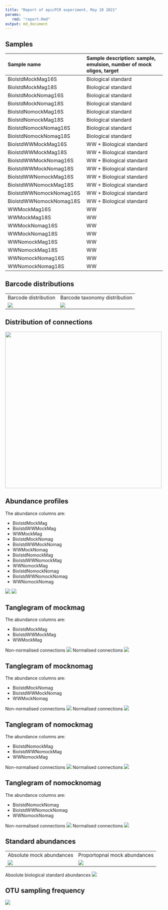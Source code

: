 ```yaml
---
title: "Report of epicPCR experiment, May 28 2021"
params:
   rmd: "report.Rmd"
output: md_document
---
```


## Samples

| Sample name | Sample description: sample, emulsion, number of mock oligos, target  |
| :--- | :--- |
|BiolstdMockMag16S|Biological standard|Mocks|Magnetic selection|16S|
|BiolstdMockMag18S|Biological standard|Mocks|Magnetic selection|18S|
|BiolstdMockNomag16S|Biological standard|Mocks|No magnetic selection|16S|
|BiolstdMockNomag18S|Biological standard|Mocks|No magnetic selection|18S|
|BiolstdNomockMag16S|Biological standard|No mocks|Magnetic selection|16S|
|BiolstdNomockMag18S|Biological standard|No mocks|Magnetic selection|18S|
|BiolstdNomockNomag16S|Biological standard|No mocks|No magnetic selection|16S|
|BiolstdNomockNomag18S|Biological standard|No mocks|No magnetic selection|18S|
|BiolstdWWMockMag16S|WW + Biological standard|Mocks|Magnetic selection|16S|
|BiolstdWWMockMag18S|WW + Biological standard|Mocks|Magnetic selection|18S|
|BiolstdWWMockNomag16S|WW + Biological standard|Mocks|No magnetic selection|16S|
|BiolstdWWMockNomag18S|WW + Biological standard|Mocks|No magnetic selection|18S|
|BiolstdWWNomockMag16S|WW + Biological standard|No mocks|Magnetic selection|16S|
|BiolstdWWNomockMag18S|WW + Biological standard|No mocks|Magnetic selection|18S|
|BiolstdWWNomockNomag16S|WW + Biological standard|No mocks|No magnetic selection|16S|
|BiolstdWWNomockNomag18S|WW + Biological standard|No mocks|No magnetic selection|18S|
|WWMockMag16S|WW|Mocks|Magnetic selection|16S|
|WWMockMag18S|WW|Mocks|Magnetic selection|18S|
|WWMockNomag16S|WW|Mocks|No magnetic selection|16S|
|WWMockNomag18S|WW|Mocks|No magnetic selection|18S|
|WWNomockMag16S|WW|No mocks|Magnetic selection|16S|
|WWNomockMag18S|WW|No mocks|Magnetic selection|18S|
|WWNomockNomag16S|WW|No mocks|No magnetic selection|16S|
|WWNomockNomag18S|WW|No mocks|No magnetic selection|18S|


## Barcode distributions

<table>
  <tr>
    <td>Barcode distribution</td>
    <td>Barcode taxonomy distribution</td>
  </tr>
  <tr>
    <td valign="top"><img src="../figures/bc_distribution.png"></td>
    <td valign="top"><img src="../figures/bc_tax_distribution.png"></td>
  </tr>
 </table>

## Distribution of connections

<td valign="top"><img src="../figures/connection_distribution.png" width=500></td>


## Abundance profiles

The abundance columns are:

- BiolstdMockMag
- BiolstdWWMockMag
- WWMockMag
- BiolstdMockNomag
- BiolstdWWMockNomag
- WWMockNomag
- BiolstdNomockMag
- BiolstdWWNomockMag
- WWNomockMag
- BiolstdNomockNomag
- BiolstdWWNomockNomag
- WWNomockNomag

<td valign="top"><img src="../figures/bact_abunds.png" ></td>
<td valign="top"><img src="../figures/euk_abunds.png" ></td>


## Tanglegram of mockmag

The abundance columns are:

- BiolstdMockMag
- BiolstdWWMockMag
- WWMockMag

Non-normalised connections
<td valign="top"><img src="../figures/mockmag.png" ></td>

Normalised connections
<td valign="top"><img src="../figures/mockmag_normalised.png" ></td>


## Tanglegram of mocknomag

The abundance columns are:

- BiolstdMockNomag
- BiolstdWWMockNomag
- WWMockNomag

Non-normalised connections
<td valign="top"><img src="../figures/mocknomag.png" ></td>

Normalised connections
<td valign="top"><img src="../figures/mocknomag_normalised.png" ></td>


## Tanglegram of nomockmag

The abundance columns are:

- BiolstdNomockMag
- BiolstdWWNomockMag
- WWNomockMag

Non-normalised connections
<td valign="top"><img src="../figures/nomockmag.png" ></td>

Normalised connections
<td valign="top"><img src="../figures/nomockmag_normalised.png" ></td>


## Tanglegram of nomocknomag

The abundance columns are:

- BiolstdNomockNomag
- BiolstdWWNomockNomag
- WWNomockNomag

Non-normalised connections
<td valign="top"><img src="../figures/nomocknomag.png" ></td>

Normalised connections
<td valign="top"><img src="../figures/nomocknomag_normalised.png" ></td>


## Standard abundances

<table>
  <tr>
    <td>Absolute mock abundances</td>
    <td>Proportopnal mock abundances</td>
  </tr>
  <tr>
    <td valign="top"><img src="../figures/mock_abundances.png"></td>
    <td valign="top"><img src="../figures/mock_proportions.png"></td>
  </tr>
 </table>

Absolute biological standard abundances
<td valign="top"><img src="../figures/biol_std_abundances.png" ></td>


## OTU sampling frequency

<td valign="top"><img src="../figures/otu_sampling_frequency.png" ></td>


